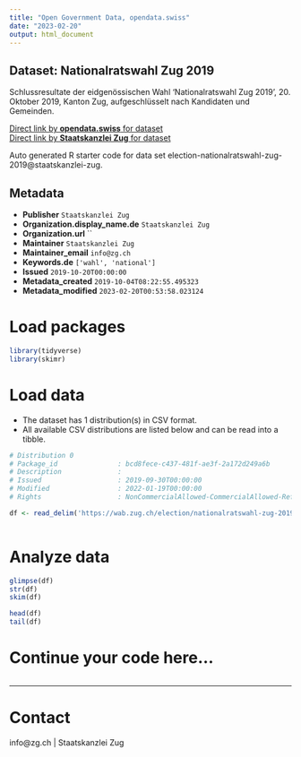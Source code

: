 ```yaml
---
title: "Open Government Data, opendata.swiss"
date: "2023-02-20"
output: html_document
---
```


## Dataset: Nationalratswahl Zug 2019

Schlussresultate der eidgenössischen Wahl 'Nationalratswahl Zug 2019', 20. Oktober 2019, Kanton Zug, aufgeschlüsselt nach Kandidaten und Gemeinden.

[Direct link by **opendata.swiss** for dataset](https://opendata.swiss/de/dataset/nationalratswahl-zug-2019)<br>
[Direct link by **Staatskanzlei Zug** for dataset](https://wab.zug.ch/election/nationalratswahl-zug-2019/data)

Auto generated R starter code for data set election-nationalratswahl-zug-2019@staatskanzlei-zug.

## Metadata

- **Publisher** `Staatskanzlei Zug`
- **Organization.display_name.de** `Staatskanzlei Zug`
- **Organization.url** ``
- **Maintainer** `Staatskanzlei Zug`
- **Maintainer_email** `info@zg.ch`
- **Keywords.de** `['wahl', 'national']`
- **Issued** `2019-10-20T00:00:00`
- **Metadata_created** `2019-10-04T08:22:55.495323`
- **Metadata_modified** `2023-02-20T00:53:58.023124`


# Load packages

```r

library(tidyverse)
library(skimr)

```

# Load data

-   The dataset has 1 distribution(s) in CSV format.
-   All available CSV distributions are listed below and can be read into a tibble.

```r

# Distribution 0
# Package_id               : bcd8fece-c437-481f-ae3f-2a172d249a6b
# Description              : 
# Issued                   : 2019-09-30T00:00:00
# Modified                 : 2022-01-19T00:00:00
# Rights                   : NonCommercialAllowed-CommercialAllowed-ReferenceRequired

df <- read_delim('https://wab.zug.ch/election/nationalratswahl-zug-2019/data-csv')



```

# Analyze data

```r

glimpse(df)
str(df)
skim(df)

head(df)
tail(df)

```

# Continue your code here...

```r

```

------------------------------------------------------------------------

# Contact

info@zg.ch | Staatskanzlei Zug
